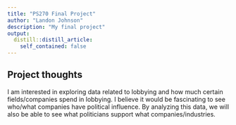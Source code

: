 ```yaml
---
title: "PS270 Final Project"
author: "Landon Johnson"
description: "My final project"
output:
  distill::distill_article:
    self_contained: false
---
```




## Project thoughts

I am interested in exploring data related to lobbying and how much certain fields/companies spend in lobbying. I believe it would be fascinating to see who/what companies have political influence. By analyzing this data, we will also be able to see what politicians support what companies/industries.
